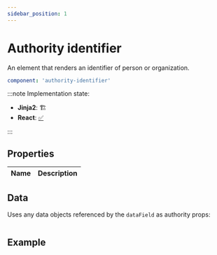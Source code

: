 ```yaml
---
sidebar_position: 1
---
```



# Authority identifier

An element that renders an identifier of person or organization.

```yaml
component: 'authority-identifier'
```

:::note Implementation state:

- **Jinja2**: 🏗
- **React**: [✅](https://github.com/oarepo/react-generative-ui/blob/master/src/components/AuthorityIdentifier.tsx)

:::

## Properties

<!-- TODO: describe any properties accepted by an element -->

| Name | Description |
| ---- | ----------- |


## Data

Uses any data objects referenced by the `dataField` as authority props:

```jsx
```

## Example
